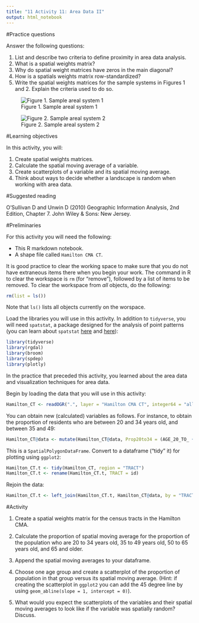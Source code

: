 ```yaml
---
title: "11 Activity 11: Area Data II"
output: html_notebook
---
```


#Practice questions

Answer the following questions:

1. List and describe two criteria to define proximity in area data analysis.
2. What is a spatial weights matrix?
3. Why do spatial weight matrices have zeros in the main diagonal?
4. How is a spatials weights matrix row-standardized?
4. Write the spatial weights matrices for the sample systems in Figures 1 and 2. Explain the criteria used to do so.

![Figure 1. Sample areal system 1](Area Data II Activity Figure 1.jpg)

![Figure 2. Sample areal system 2](Area Data II Activity Figure 2.jpg)

#Learning objectives

In this activity, you will:

1. Create spatial weights matrices.
2. Calculate the spatial moving average of a variable.
2. Create scatterplots of a variable and its spatial moving average.
3. Think about ways to decide whether a landscape is random when working with area data.

#Suggested reading

O'Sullivan D and Unwin D (2010) Geographic Information Analysis, 2nd Edition, Chapter 7. John Wiley & Sons: New Jersey.

#Preliminaries

For this activity you will need the following:

* This R markdown notebook.
* A shape file called `Hamilton CMA CT`.

It is good practice to clear the working space to make sure that you do not have extraneous items there when you begin your work. The command in R to clear the workspace is `rm` (for "remove"), followed by a list of items to be removed. To clear the workspace from _all_ objects, do the following:
```r
rm(list = ls())
```

Note that `ls()` lists all objects currently on the worspace.

Load the libraries you will use in this activity. In addition to `tidyverse`, you will need `spatstat`, a package designed for the analysis of point patterns (you can learn about `spatstat` [here](https://cran.r-project.org/web/packages/spatstat/vignettes/getstart.pdf) and [here](http://spatstat.org/resources/spatstatJSSpaper.pdf)):
```r
library(tidyverse)
library(rgdal)
library(broom)
library(spdep)
library(plotly)
```

In the practice that preceded this activity, you learned about the area data and visualization techniques for area data.

Begin by loading the data that you will use in this activity:
```r
Hamilton_CT <- readOGR(".", layer = "Hamilton CMA CT", integer64 = "allow.loss")
```

You can obtain new (calculated) variables as follows. For instance, to obtain the proportion of residents who are between 20 and 34 years old, and between 35 and 49:
```r
Hamilton_CT@data <- mutate(Hamilton_CT@data, Prop20to34 = (AGE_20_TO_ + AGE_25_TO_ + AGE_30_TO_)/POPULATION, Prop35to49 = (AGE_35_TO_ + AGE_40_TO_ + AGE_45_TO_)/POPULATION)
```

This is a `SpatialPolygonDataFrame`. Convert to a dataframe ("tidy" it) for plotting using `ggplot2`:
```r
Hamilton_CT.t <- tidy(Hamilton_CT, region = "TRACT")
Hamilton_CT.t <- rename(Hamilton_CT.t, TRACT = id)
```

Rejoin the data:
```r
Hamilton_CT.t <- left_join(Hamilton_CT.t, Hamilton_CT@data, by = "TRACT")
```

#Activity

1. Create a spatial weights matrix for the census tracts in the Hamilton CMA.

2. Calculate the proportion of spatial moving average for the proportion of the population who are 20 to 34 years old, 35 to 49 years old, 50 to 65 years old, and 65 and older.

3. Append the spatial moving averages to your dataframe.

4. Choose one age group and create a scatterplot of the proportion of population in that group versus its spatial moving average. (Hint: if creating the scatterplot in `ggplot2` you can add the 45 degree line by using `geom_abline(slope = 1, intercept = 0)`).

5. What would you expect the scatterplots of the variables and their spatial moving averages to look like if the variable was spatially random? Discuss.